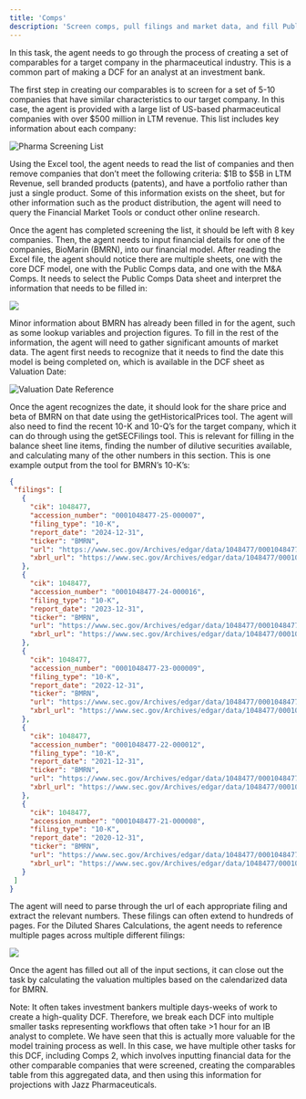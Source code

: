 ```yaml
---
title: 'Comps'
description: 'Screen comps, pull filings and market data, and fill Public Comps for BioMarin'
---
```


In this task, the agent needs to go through the process of creating a set of comparables for a target company in the pharmaceutical industry. This is a common part of making a DCF for an analyst at an investment bank. 

The first step in creating our comparables is to screen for a set of 5-10 companies that have similar characteristics to our target company. In this case, the agent is provided with a large list of US-based pharmaceutical companies with over $500 million in LTM revenue. This list includes key information about each company:

![Pharma Screening List](/images/comps/comps-screening-list.png)

Using the Excel tool, the agent needs to read the list of companies and then remove companies that don’t meet the following criteria: $1B to $5B in LTM Revenue, sell branded products (patents), and have a portfolio rather than just a single product. Some of this information exists on the sheet, but for other information such as the product distribution, the agent will need to query the Financial Market Tools or conduct other online research. 

Once the agent has completed screening the list, it should be left with 8 key companies. Then, the agent needs to input financial details for one of the companies, BioMarin (BMRN), into our financial model. After reading the Excel file, the agent should notice there are multiple sheets, one with the core DCF model, one with the Public Comps data, and one with the M&A Comps. It needs to select the Public Comps Data sheet and interpret the information that needs to be filled in: 

<Frame caption="Excerpt from BMRN section within financial data for Public Comps companies">
  <img src="/images/comps/comps-bmrm-public-comps.png" />
</Frame>


Minor information about BMRN has already been filled in for the agent, such as some lookup variables and projection figures. To fill in the rest of the information, the agent will need to gather significant amounts of market data. The agent first needs to recognize that it needs to find the date this model is being completed on, which is available in the DCF sheet as Valuation Date: 

![Valuation Date Reference](/images/comps/comps-valuation-date.png)

Once the agent recognizes the date, it should look for the share price and beta of BMRN on that date using the getHistoricalPrices tool. The agent will also need to find the recent 10-K and 10-Q’s for the target company, which it can do through using the getSECFilings tool. This is relevant for filling in the balance sheet line items, finding the number of dilutive securities available, and calculating many of the other numbers in this section. This is one example output from the tool for BMRN’s 10-K’s: 

```json
{
 "filings": [
   {
     "cik": 1048477,
     "accession_number": "0001048477-25-000007",
     "filing_type": "10-K",
     "report_date": "2024-12-31",
     "ticker": "BMRN",
     "url": "https://www.sec.gov/Archives/edgar/data/1048477/000104847725000007/bmrn-20241231.htm",
     "xbrl_url": "https://www.sec.gov/Archives/edgar/data/1048477/000104847725000007/bmrn-20241231_htm.xml"
   },
   {
     "cik": 1048477,
     "accession_number": "0001048477-24-000016",
     "filing_type": "10-K",
     "report_date": "2023-12-31",
     "ticker": "BMRN",
     "url": "https://www.sec.gov/Archives/edgar/data/1048477/000104847724000016/bmrn-20231231.htm",
     "xbrl_url": "https://www.sec.gov/Archives/edgar/data/1048477/000104847724000016/bmrn-20231231_htm.xml"
   },
   {
     "cik": 1048477,
     "accession_number": "0001048477-23-000009",
     "filing_type": "10-K",
     "report_date": "2022-12-31",
     "ticker": "BMRN",
     "url": "https://www.sec.gov/Archives/edgar/data/1048477/000104847723000009/bmrn-20221231.htm",
     "xbrl_url": "https://www.sec.gov/Archives/edgar/data/1048477/000104847723000009/bmrn-20221231_htm.xml"
   },
   {
     "cik": 1048477,
     "accession_number": "0001048477-22-000012",
     "filing_type": "10-K",
     "report_date": "2021-12-31",
     "ticker": "BMRN",
     "url": "https://www.sec.gov/Archives/edgar/data/1048477/000104847722000012/bmrn-20211231.htm",
     "xbrl_url": "https://www.sec.gov/Archives/edgar/data/1048477/000104847722000012/bmrn-20211231_htm.xml"
   },
   {
     "cik": 1048477,
     "accession_number": "0001048477-21-000008",
     "filing_type": "10-K",
     "report_date": "2020-12-31",
     "ticker": "BMRN",
     "url": "https://www.sec.gov/Archives/edgar/data/1048477/000104847721000008/bmrn-20201231.htm",
     "xbrl_url": "https://www.sec.gov/Archives/edgar/data/1048477/000104847721000008/bmrn-20201231_htm.xml"
   }
 ]
}
```

The agent will need to parse through the url of each appropriate filing and extract the relevant numbers. These filings can often extend to hundreds of pages. For the Diluted Shares Calculations, the agent needs to reference multiple pages across multiple different filings:

<Frame caption="Diluted Shares section">
  <img src="/images/comps/comps-diluted-shares.png" />
</Frame>

Once the agent has filled out all of the input sections, it can close out the task by calculating the valuation multiples based on the calendarized data for BMRN. 

Note: It often takes investment bankers multiple days-weeks of work to create a high-quality DCF. Therefore, we break each DCF into multiple smaller tasks representing workflows that often take >1 hour for an IB analyst to complete. We have seen that this is actually more valuable for the model training process as well. In this case, we have multiple other tasks for this DCF, including Comps 2, which involves inputting financial data for the other comparable companies that were screened, creating the comparables table from this aggregated data, and then using this information for projections with Jazz Pharmaceuticals. 


